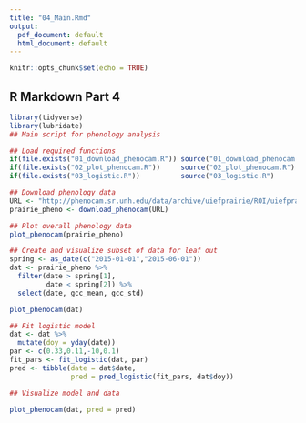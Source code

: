 ```yaml
---
title: "04_Main.Rmd"
output:
  pdf_document: default
  html_document: default
---
```



```r
knitr::opts_chunk$set(echo = TRUE)
```

## R Markdown Part 4


```r

library(tidyverse)
library(lubridate)
## Main script for phenology analysis

## Load required functions
if(file.exists("01_download_phenocam.R")) source("01_download_phenocam.R")
if(file.exists("02_plot_phenocam.R"))     source("02_plot_phenocam.R")
if(file.exists("03_logistic.R"))          source("03_logistic.R")

## Download phenology data
URL <- "http://phenocam.sr.unh.edu/data/archive/uiefprairie/ROI/uiefprairie_GR_1000_1day.csv"
prairie_pheno <- download_phenocam(URL)

## Plot overall phenology data
plot_phenocam(prairie_pheno)

## Create and visualize subset of data for leaf out
spring <- as_date(c("2015-01-01","2015-06-01"))
dat <- prairie_pheno %>% 
  filter(date > spring[1], 
         date < spring[2]) %>% 
  select(date, gcc_mean, gcc_std)

plot_phenocam(dat)

## Fit logistic model
dat <- dat %>% 
  mutate(doy = yday(date))
par <- c(0.33,0.11,-10,0.1)
fit_pars <- fit_logistic(dat, par)
pred <- tibble(date = dat$date,
               pred = pred_logistic(fit_pars, dat$doy))

## Visualize model and data

plot_phenocam(dat, pred = pred)
```


